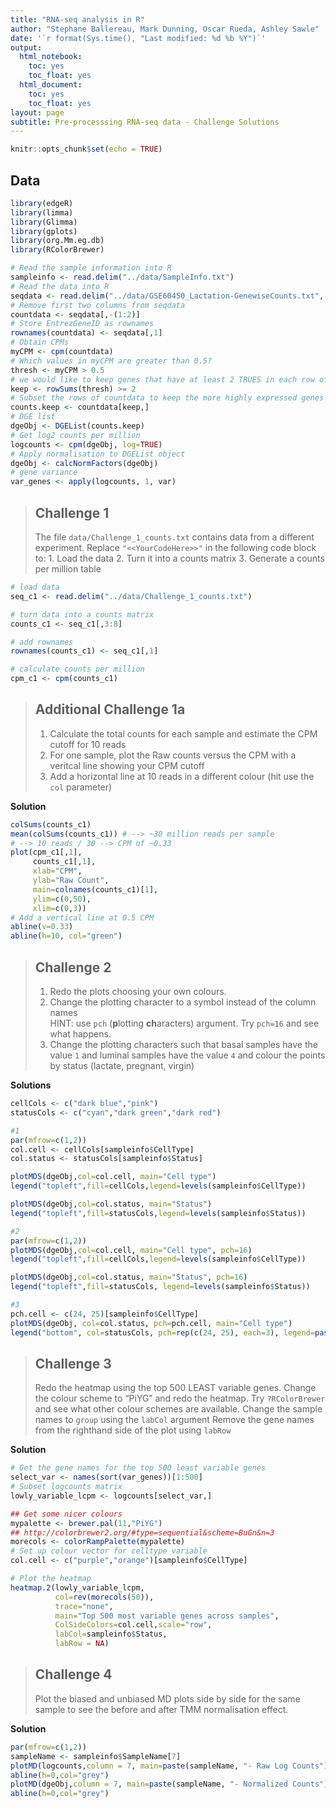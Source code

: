 ```yaml
---
title: "RNA-seq analysis in R"
author: "Stephane Ballereau, Mark Dunning, Oscar Rueda, Ashley Sawle"
date: '`r format(Sys.time(), "Last modified: %d %b %Y")`'
output:
  html_notebook:
    toc: yes
    toc_float: yes
  html_document:
    toc: yes
    toc_float: yes
layout: page
subtitle: Pre-processsing RNA-seq data - Challenge Solutions
---
```


```r
knitr::opts_chunk$set(echo = TRUE)
```

## Data 

```r
library(edgeR)
library(limma)
library(Glimma)
library(gplots)
library(org.Mm.eg.db)
library(RColorBrewer)
```

```r
# Read the sample information into R
sampleinfo <- read.delim("../data/SampleInfo.txt")
# Read the data into R
seqdata <- read.delim("../data/GSE60450_Lactation-GenewiseCounts.txt", stringsAsFactors = FALSE)
# Remove first two columns from seqdata
countdata <- seqdata[,-(1:2)]
# Store EntrezGeneID as rownames
rownames(countdata) <- seqdata[,1]
# Obtain CPMs
myCPM <- cpm(countdata)
# Which values in myCPM are greater than 0.5?
thresh <- myCPM > 0.5
# we would like to keep genes that have at least 2 TRUES in each row of thresh
keep <- rowSums(thresh) >= 2
# Subset the rows of countdata to keep the more highly expressed genes
counts.keep <- countdata[keep,]
# DGE list
dgeObj <- DGEList(counts.keep)
# Get log2 counts per million
logcounts <- cpm(dgeObj, log=TRUE)
# Apply normalisation to DGEList object
dgeObj <- calcNormFactors(dgeObj)
# gene variance
var_genes <- apply(logcounts, 1, var)
```

> ## Challenge 1 {.challenge}
> The file `data/Challenge_1_counts.txt` contains data from a different experiment.
> Replace `"<<YourCodeHere>>"` in the following code block to:
> 1. Load the data
> 2. Turn it into a counts matrix
> 3. Generate a counts per million table

```r
# load data
seq_c1 <- read.delim("../data/Challenge_1_counts.txt")

# turn data into a counts matrix
counts_c1 <- seq_c1[,3:8]

# add rownames
rownames(counts_c1) <- seq_c1[,1]

# calculate counts per million
cpm_c1 <- cpm(counts_c1)

```

> ## Additional Challenge 1a {.challenge}
> 1. Calculate the total counts for each sample and estimate the CPM cutoff for 10 reads
> 1. For one sample, plot the Raw counts versus the CPM with a veritcal line showing
> your CPM cutoff
> 1. Add a horizontal line at 10 reads in a different colour (hit use the `col` parameter)

**Solution**
```r
colSums(counts_c1)
mean(colSums(counts_c1)) # --> ~30 million reads per sample
# --> 10 reads / 30 --> CPM of ~0.33
plot(cpm_c1[,1],
     counts_c1[,1], 
     xlab="CPM", 
     ylab="Raw Count", 
     main=colnames(counts_c1)[1], 
     ylim=c(0,50), 
     xlim=c(0,3))
# Add a vertical line at 0.5 CPM
abline(v=0.33)
abline(h=10, col="green")
```

> ## Challenge 2 {.challenge}
>
> 1. Redo the plots choosing your own colours.
> 2. Change the plotting character to a symbol instead of the column names  
> HINT: use `pch` (**p**lotting **ch**aracters) argument. Try `pch=16` and see what happens.
> 3. Change the plotting characters such that basal samples have the value `1` and luminal samples have the value `4` and colour the points by status (lactate, pregnant, virgin)
>

**Solutions**
```r

cellCols <- c("dark blue","pink")
statusCols <- c("cyan","dark green","dark red")

#1
par(mfrow=c(1,2))
col.cell <- cellCols[sampleinfo$CellType]
col.status <- statusCols[sampleinfo$Status]

plotMDS(dgeObj,col=col.cell, main="Cell type")
legend("topleft",fill=cellCols,legend=levels(sampleinfo$CellType))

plotMDS(dgeObj,col=col.status, main="Status")
legend("topleft",fill=statusCols,legend=levels(sampleinfo$Status))

#2 
par(mfrow=c(1,2))
plotMDS(dgeObj,col=col.cell, main="Cell type", pch=16)
legend("topleft",fill=cellCols,legend=levels(sampleinfo$CellType))

plotMDS(dgeObj,col=col.status, main="Status", pch=16)
legend("topleft",fill=statusCols, legend=levels(sampleinfo$Status))

#3
pch.cell <- c(24, 25)[sampleinfo$CellType]
plotMDS(dgeObj, col=col.status, pch=pch.cell, main="Cell type")
legend("bottom", col=statusCols, pch=rep(c(24, 25), each=3), legend=paste(rep(levels(sampleinfo$Status), 2), rep(levels(sampleinfo$CellType), each=3)))
```

> ## Challenge 3 {.challenge}
>
> Redo the heatmap using the top 500 LEAST variable genes.
> Change the colour scheme to "PiYG" and redo the heatmap. Try `?RColorBrewer` and see what other colour schemes are available.
> Change the sample names to `group` using the `labCol` argument
> Remove the gene names from the righthand side of the plot using `labRow`

**Solution**
```r

# Get the gene names for the top 500 least variable genes
select_var <- names(sort(var_genes))[1:500]
# Subset logcounts matrix
lowly_variable_lcpm <- logcounts[select_var,]

## Get some nicer colours
mypalette <- brewer.pal(11,"PiYG")
## http://colorbrewer2.org/#type=sequential&scheme=BuGn&n=3
morecols <- colorRampPalette(mypalette)
# Set up colour vector for celltype variable
col.cell <- c("purple","orange")[sampleinfo$CellType]

# Plot the heatmap
heatmap.2(lowly_variable_lcpm, 
          col=rev(morecols(50)),
          trace="none", 
          main="Top 500 most variable genes across samples",
          ColSideColors=col.cell,scale="row",
          labCol=sampleinfo$Status, 
          labRow = NA)

```

> ## Challenge 4 {.challenge}
>
> Plot the biased and unbiased MD plots side by side for the same sample to see the before and after TMM normalisation effect.
>

**Solution**
```r
par(mfrow=c(1,2))
sampleName <- sampleinfo$SampleName[7]
plotMD(logcounts,column = 7, main=paste(sampleName, "- Raw Log Counts"))
abline(h=0,col="grey")
plotMD(dgeObj,column = 7, main=paste(sampleName, "- Normalized Counts"))
abline(h=0,col="grey")
```
